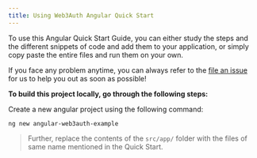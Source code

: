 ```yaml
---
title: Using Web3Auth Angular Quick Start
---
```



To use this Angular Quick Start Guide, you can either study the steps and the different snippets of code and add them to your application, or simply
copy paste the entire files and run them on your own.

If you face any problem anytime, you can always refer to the [file an issue](https://github.com/Web3Auth/Web3Auth/issues/new/choose) for us to help
you out as soon as possible!

**To build this project locally, go through the following steps:**

Create a new angular project using the following command:

```shell
ng new angular-web3auth-example
```

> Further, replace the contents of the `src/app/` folder with the files of same name mentioned in the Quick Start.
